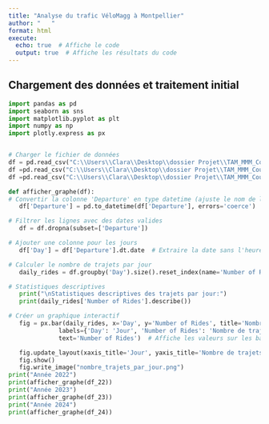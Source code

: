 ---
title: "Analyse du trafic VéloMagg à Montpellier"
author: "   "
format: html
execute:
  echo: true  # Affiche le code
  output: true  # Affiche les résultats du code
---


## Chargement des données et traitement initial

```{python}
import pandas as pd
import seaborn as sns
import matplotlib.pyplot as plt
import numpy as np
import plotly.express as px


# Charger le fichier de données 
df = pd.read_csv("C:\\Users\\Clara\\Desktop\\dossier Projet\\TAM_MMM_CoursesVelomagg.csv")
df =pd.read_csv("C:\\Users\\Clara\\Desktop\\dossier Projet\\TAM_MMM_CoursesVelomagg_2022.csv")
df =pd.read_csv("C:\\Users\\Clara\\Desktop\\dossier Projet\\TAM_MMM_CoursesVelomagg_2023.csv")

def afficher_graphe(df):
# Convertir la colonne 'Departure' en type datetime (ajuste le nom de la colonne si nécessaire)
   df['Departure'] = pd.to_datetime(df['Departure'], errors='coerce')

# Filtrer les lignes avec des dates valides
   df = df.dropna(subset=['Departure'])

# Ajouter une colonne pour les jours
   df['Day'] = df['Departure'].dt.date  # Extraire la date sans l'heure

# Calculer le nombre de trajets par jour
   daily_rides = df.groupby('Day').size().reset_index(name='Number of Rides')

# Statistiques descriptives
   print("\nStatistiques descriptives des trajets par jour:")
   print(daily_rides['Number of Rides'].describe())

# Créer un graphique interactif
   fig = px.bar(daily_rides, x='Day', y='Number of Rides', title='Nombre total de trajets par jour',
              labels={'Day': 'Jour', 'Number of Rides': 'Nombre de trajets'},
              text='Number of Rides')  # Affiche les valeurs sur les barres

   fig.update_layout(xaxis_title='Jour', yaxis_title='Nombre de trajets', showlegend=False)
   fig.show()
   fig.write_image("nombre_trajets_par_jour.png")
print("Année 2022")
print(afficher_graphe(df_22))
print("Année 2023")
print(afficher_graphe(df_23))
print("Année 2024")
print(afficher_graphe(df_24))
```
